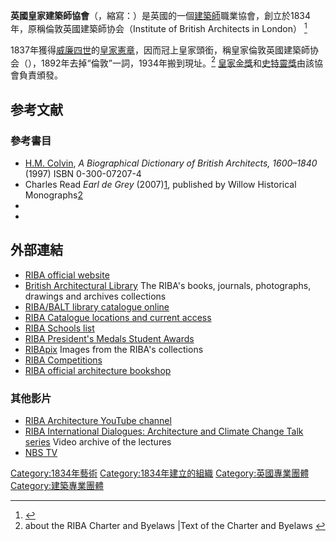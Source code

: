 {{expand language|1=en|page=Royal Institute of British Architects|time=2020-02-23T08:42:31+00:00}}
{{refimprove|time=2020-02-23T08:42:31+00:00}}
{{coord|51.521283|-0.14508|display=title}}
{{About|英國建築師協會|RIBA的其他用法|Riba (消歧義)}}
{{Infobox organization
| name         = 英國皇家建築師協會<br>Royal Institute of British Architects
| bgcolor      = <!-- header background color -->
| fgcolor      = <!-- header text color -->
| image        = cmglee_Royal_Institute_of_British_Architects.jpg
| image_border = 
| size         = 200px
| alt          = <!-- alt text; see [[WP:ALT|WP:ALT]] -->
| caption      = 波特蘭街66號
| map          = <!-- optional -->
| msize        = <!-- map size, optional, default 200px -->
| malt         = <!-- map alt text -->
| mcaption     = <!-- optional -->
| abbreviation = RIBA
| motto        = Usui civium, decori urbium<ref>RIBA lions medal and motto
[http://www.bdonline.co.uk/Journals/graphics/Builder_Group/Riba_Journal/July_2001/ribacrest1931.jpg] {{Wayback|url=http://www.bdonline.co.uk/Journals/graphics/Builder_Group/Riba_Journal/July_2001/ribacrest1931.jpg |date=20160603123116 }}</ref> | goal         = 
| formation    = 1834
| extinction   = <!-- date of extinction, optional -->
| type         = 職業協會
| status       = 法人和慈善團體
| purpose      =
| headquarters = [[波特蘭街|波特蘭街]]66號
| location     = [[馬里波恩|馬里波恩]]
| coords       = <!-- Coordinates of location using a coordinates template -->
| region_served = 英國
| membership   = 約44,000建築師
| language     = <!-- official languages -->
| leader_title = 執行長
| leader_name  = Harry Rich
| leader_title2 = 總裁
| leader_name2  = Stephen Hodder
| main_organ   = RIBA Council
| parent_organization = <!-- if one -->
| affiliations = <!-- if any -->
| num_staff    = c.200
| num_volunteers = 
| budget       = 
| website      = [http://www.architecture.com RIBA]
| remarks      = 
}}

'''英國皇家建築師協會'''（{{lang-en|Royal Institute of British Architects}}，縮寫：{{lang|en|RIBA}}）是英國的一個[[建築師|建築師]]職業協會，創立於1834年，原稱倫敦英國建築師协会（Institute of British Architects in London） <ref>{{Cite ODNB |first=M.H.|last=Port|title=Founders of the Royal Institute of British Architects (act. 1834–1835) |url=http://www.oxforddnb.com/view/theme/97265}}</ref>

1837年獲得[[威廉四世_(英國)|威廉四世]]的[[皇家憲章|皇家憲章]]，因而冠上皇家頭銜，稱皇家倫敦英國建築師协会（{{lang|en|Royal Institute of British Architects in London}}），1892年去掉“倫敦”一詞，1934年搬到現址。<ref>about the RIBA Charter and Byelaws {{cite web |url=http://www.architecture.com/TheRIBA/AboutUs/Ourstructure/Constitution/CharterandByelaws.aspx |title=存档副本 |accessdate=2012-04-25 |deadurl=yes |archiveurl=https://web.archive.org/web/20120426122320/http://www.architecture.com/TheRIBA/AboutUs/Ourstructure/Constitution/CharterandByelaws.aspx |archivedate=2012-04-26 }} |Text of the Charter and Byelaws
{{cite web |url=http://www.architecture.com/Files/RIBAProfessionalServices/ProfessionalConduct/Constitution/charter_byelaws.pdf |title=存档副本 |accessdate=2012-05-03 |deadurl=yes |archiveurl=https://web.archive.org/web/20131104220942/http://www.architecture.com/Files/RIBAProfessionalServices/ProfessionalConduct/Constitution/charter_byelaws.pdf |archivedate=2013-11-04 }}</ref>
[[皇家金獎|皇家金獎]]和[[史特靈獎|史特靈獎]]由該協會負責頒發。

==参考文献==
{{reflist}}

===參考書目===
* [[Howard_Colvin|H.M. Colvin]], ''A Biographical Dictionary of British Architects, 1600–1840'' (1997) ISBN 0-300-07207-4
* Charles Read ''Earl de Grey'' (2007)[http://www.academia.edu/431771/Earl_de_Grey], published by Willow Historical Monographs[http://www.amazon.co.uk/Earl-Grey-Charles-Philip-Read/dp/0955569303] {{Wayback|url=http://www.amazon.co.uk/Earl-Grey-Charles-Philip-Read/dp/0955569303 |date=20170707104925 }} 
* {{Cite book |title=The Royal Institute of British Architects: a guide to its archive and history |last2=Robert Thorne |publisher=Mansell Pub. |year=1986 |isbn=0-7201-1773-9 |author1=Angela Mace}}
* {{Cite book |title=66 Portland Place: the London headquarters of the Royal Institute of British Architects |last=Margaret Richardson |publisher=RIBA Publications |year=1984}}

==外部連結==
* [http://www.architecture.com RIBA official website]
* [http://www.architecture.com/RIBA/Visitus/Library/TheRIBALibrary.aspx British Architectural Library] The RIBA's books, journals, photographs, drawings and archives collections
* [http://riba.sirsidynix.net.uk/uhtbin/webcat RIBA/BALT library catalogue online]
* [https://web.archive.org/web/20140531090354/http://www.architecture.com/RIBA/Visitus/Library/Libraryservices.aspx RIBA Catalogue locations and current access]
* [https://web.archive.org/web/20140225010407/http://www.architecture.com/EducationAndCareers/Validation/Validatedcourses.aspx RIBA  Schools list]
* [http://www.presidentsmedals.com RIBA President's Medals Student Awards]
* [http://www.ribapix.com RIBApix] Images from the RIBA's collections
* [http://www.architecture.com/competitions RIBA Competitions]
* [http://www.ribabookshops.com RIBA official architecture bookshop]

===其他影片===
* [http://www.youtube.com/user/ribaarchitecture RIBA Architecture YouTube channel]
* [https://web.archive.org/web/20081221102629/http://www.gleeds.tv/index.cfm?category=38 RIBA International Dialogues: Architecture and Climate Change Talk series] Video archive of the lectures
* [http://www.thenbs.com/nbsTV/index.asp NBS TV]

[[Category:1834年藝術|Category:1834年藝術]]
[[Category:1834年建立的組織|Category:1834年建立的組織]]
[[Category:英國專業團體|Category:英國專業團體]]
[[Category:建築專業團體|Category:建築專業團體]]
